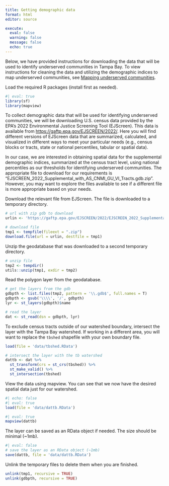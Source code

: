 ```yaml
---
title: Getting demographic data
format: html
editor: source

execute:
  eval: false
  warning: false
  message: false
  echo: true
---
```


Below, we have provided instructions for downloading the data that will be used to identify underserved communities in Tampa Bay. To view instructions for cleaning the data and utilizing the demographic indices to map underserved communities, see [Mapping underserved communities](underserved.html).


Load the required R packages (install first as needed).

```r
#| eval: true
library(sf)
library(mapview)
```

To collect demographic data that will be used for identifying underserved communities, we will be downloading U.S. census data provided by the EPA’s 2022 Environmental Justice Screening Tool (EJScreen). This data is available from [https://gaftp.epa.gov/EJSCREEN/2022/](https://gaftp.epa.gov/EJSCREEN/2022/){target="_blank"}. Here you will find different versions of EJScreen data that are summarized, calculated, and visualized in different ways to meet your particular needs (e.g., census blocks or tracts, state or national percentiles, tabular or spatial data).

In our case, we are interested in obtaining spatial data for the supplemental demographic indices, summarized at the census tract level, using national percentiles as our thresholds for identifying underserved communities. The appropriate file to download for our requirements is "EJSCREEN_2022_Supplemental_with_AS_CNMI_GU_VI_Tracts.gdb.zip". However, you may want to explore the files available to see if a different file is more appropriate based on your needs.

Download the relevant file from EJScreen. The file is downloaded to a temporary directory.

```r
# url with zip gdb to download
urlin <- 'https://gaftp.epa.gov/EJSCREEN/2022/EJSCREEN_2022_Supplemental_with_AS_CNMI_GU_VI_Tracts.gdb.zip'

# download file
tmp1 <- tempfile(fileext = ".zip")
download.file(url = urlin, destfile = tmp1)
```

Unzip the geodatabase that was downloaded to a second temporary directory. 

```r
# unzip file
tmp2 <- tempdir()
utils::unzip(tmp1, exdir = tmp2)
```

Read the polygon layer from the geodatabase.

```r
# get the layers from the gdb
gdbpth <- list.files(tmp2, pattern = '\\.gdb$', full.names = T)
gdbpth <- gsub('\\\\', '/', gdbpth)
lyr <- st_layers(gdbpth)$name

# read the layer
dat <- st_read(dsn = gdbpth, lyr)
```

To exclude census tracts outside of our watershed boundary, intersect the layer with the Tampa Bay watershed. If working in a different area, you will want to replace the `tbshed` shapefile with your own boundary file.

```r
load(file = 'data/tbshed.RData')

# intersect the layer with the tb watershed
dattb <- dat %>% 
  st_transform(crs = st_crs(tbshed)) %>% 
  st_make_valid() %>% 
  st_intersection(tbshed)
```

View the data using mapview. You can see that we now have the desired spatial data just for our watershed.

```r
#| echo: false
#| eval: true
load(file = 'data/dattb.RData')
```
```r
#| eval: true
mapview(dattb)
```

The layer can be saved as an RData object if needed. The size should be minimal (~1mb).

```r
#| eval: false
# save the layer as an RData object (~1mb)
save(dattb, file = 'data/dattb.RData')
```

Unlink the temporary files to delete them when you are finished.

```r
unlink(tmp1, recursive = TRUE)
unlink(gdbpth, recursive = TRUE)
```

